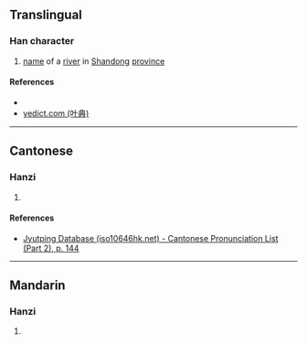 {{character info/new}}
==Translingual==

===Han character===
{{Han char|rn=85|rad=水|as=12|sn=15|four=35116|canj=ELGM|ids=⿰氵畫}}

# [[name]] of a [[river]] in [[Shandong]] [[province]]

====References====
* {{Han ref|kx=0651.260|dkj=18316|dj=1061.270|hdz=31747.160|uh=6F85|ud=28549|bh=E645|bd=58949}}
* [http://yedict.com/htm/6F/6F85.htm yedict.com (叶典)]

----

==Cantonese==

===Hanzi===
{{yue-hanzi|jyut=[[waa6]]|y=wa6}}

# {{defn|lang=yue|sort=水12}}

====References====
*[http://www.iso10646hk.net/jp/document/download.jsp Jyutping Database (iso10646hk.net) - Cantonese Pronunciation List (Part 2), p. 144]

----

==Mandarin==

===Hanzi===
{{cmn-hanzi|pin=[[huà]] ([[hua4]])|wg=hua<sup>4</sup>}}

# {{defn|lang=cmn|sort=水12}}